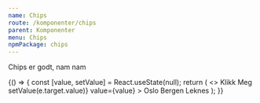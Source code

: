 ```yaml
---
name: Chips
route: /komponenter/chips
parent: Komponenter
menu: Chips
npmPackage: chips
---
```



<PageHeader>Chips er godt, nam nam</PageHeader>

<Playground>
  {() => {
    const [value, setValue] = React.useState(null);
    return (
      <>
        <ActionChip>Klikk Meg</ActionChip>
        <br />
        <ChoiceChipsGroup
          name="city"
          label="Velg din hjemby"
          onChange={e => setValue(e.target.value)}
          value={value}
        >
          <ChoiceChip value="Oslo">Oslo</ChoiceChip>
          <ChoiceChip value="Bergen">Bergen</ChoiceChip>
          <ChoiceChip disabled value="Leknes">
            Leknes
          </ChoiceChip>
        </ChoiceChipsGroup>
      </>
    );
  }}
</Playground>
